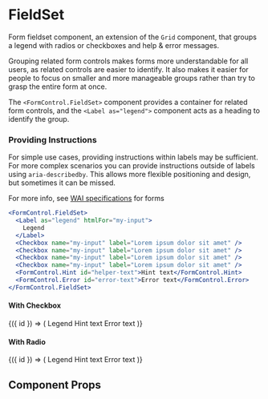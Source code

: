 
<Meta
  title="Components/Forms/FormControl/FieldSet"
  component={FormControl.FieldSet}
/>

# FieldSet

Form fieldset component, an extension of the `Grid` component, that groups a legend with radios or checkboxes and help & error messages.

Grouping related form controls makes forms more understandable for all users, as related controls are easier to identify. It also makes it easier for people to focus on smaller and more manageable groups rather than try to grasp the entire form at once.

The `<FormControl.FieldSet>` component provides a container for related form controls, and the `<Label as="legend">` component acts as a heading to identify the group.

### Providing Instructions

For simple use cases, providing instructions within labels may be sufficient. For more complex scenarios you can provide instructions outside of labels using `aria-describedby`. This allows more flexible positioning and design, but sometimes it can be missed.

For more info, see [WAI specifications](https://www.w3.org/WAI/tutorials/forms/) for forms

```jsx
<FormControl.FieldSet>
  <Label as="legend" htmlFor="my-input">
    Legend
  </Label>
  <Checkbox name="my-input" label="Lorem ipsum dolor sit amet" />
  <Checkbox name="my-input" label="Lorem ipsum dolor sit amet" />
  <Checkbox name="my-input" label="Lorem ipsum dolor sit amet" />
  <Checkbox name="my-input" label="Lorem ipsum dolor sit amet" />
  <FormControl.Hint id="helper-text">Hint text</FormControl.Hint>
  <FormControl.Error id="error-text">Error text</FormControl.Error>
</FormControl.FieldSet>
```

#### With Checkbox

<Preview>
  <Story name="checkbox">
    {({ id }) => (
      <FormControl.FieldSet pl={3} pr={3}>
        <Label as="legend" htmlFor={id("my-input")}>
          Legend
        </Label>
        <Checkbox name={id("my-input")} label="Lorem ipsum dolor sit amet" />
        <Checkbox name={id("my-input")} label="Lorem ipsum dolor sit amet" />
        <Checkbox name={id("my-input")} label="Lorem ipsum dolor sit amet" />
        <Checkbox name={id("my-input")} label="Lorem ipsum dolor sit amet" />
        <FormControl.Hint id={id("helper-text")}>Hint text</FormControl.Hint>
        <FormControl.Error id={id("error-text")}>Error text</FormControl.Error>
      </FormControl.FieldSet>
    )}
  </Story>
</Preview>

#### With Radio

<Preview>
  <Story name="radio">
    {({ id }) => (
      <FormControl.FieldSet>
        <Label as="legend" htmlFor={id("my-input")}>
          Legend
        </Label>
        <Radio name={id("my-input")} label="Lorem ipsum dolor sit amet" />
        <Radio name={id("my-input")} label="Lorem ipsum dolor sit amet" />
        <Radio name={id("my-input")} label="Lorem ipsum dolor sit amet" />
        <Radio name={id("my-input")} label="Lorem ipsum dolor sit amet" />
        <FormControl.Hint id={id("helper-text")}>Hint text</FormControl.Hint>
        <FormControl.Error id={id("error-text")}>Error text</FormControl.Error>
      </FormControl.FieldSet>
    )}
  </Story>
</Preview>

## Component Props

<Props of={FormControl.FieldSet} />
